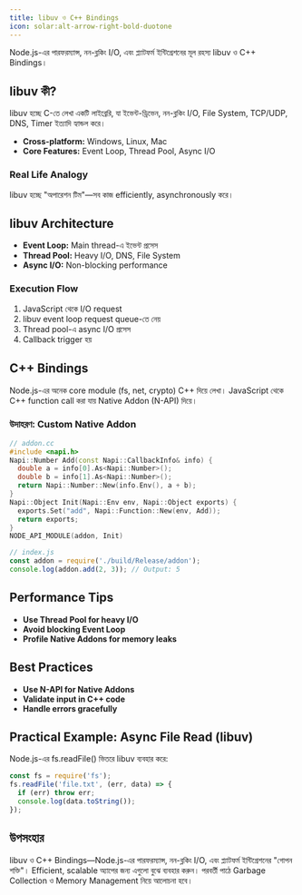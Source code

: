 ```yaml
---
title: libuv ও C++ Bindings
icon: solar:alt-arrow-right-bold-duotone
---
```


Node.js-এর পারফরম্যান্স, নন-ব্লকিং I/O, এবং প্ল্যাটফর্ম ইন্টিগ্রেশনের মূল রহস্য libuv ও C++ Bindings।

## libuv কী?

libuv হচ্ছে C-তে লেখা একটি লাইব্রেরি, যা ইভেন্ট-ড্রিভেন, নন-ব্লকিং I/O, File System, TCP/UDP, DNS, Timer ইত্যাদি হ্যান্ডল করে।

- **Cross-platform:** Windows, Linux, Mac
- **Core Features:** Event Loop, Thread Pool, Async I/O

### Real Life Analogy
libuv হচ্ছে "অপারেশন টিম"—সব কাজ efficiently, asynchronously করে।

## libuv Architecture

- **Event Loop:** Main thread-এ ইভেন্ট প্রসেস
- **Thread Pool:** Heavy I/O, DNS, File System
- **Async I/O:** Non-blocking performance

### Execution Flow
1. JavaScript থেকে I/O request
2. libuv event loop request queue-তে নেয়
3. Thread pool-এ async I/O প্রসেস
4. Callback trigger হয়

## C++ Bindings

Node.js-এর অনেক core module (fs, net, crypto) C++ দিয়ে লেখা। JavaScript থেকে C++ function call করা যায় Native Addon (N-API) দিয়ে।

### উদাহরণ: Custom Native Addon
```cpp
// addon.cc
#include <napi.h>
Napi::Number Add(const Napi::CallbackInfo& info) {
  double a = info[0].As<Napi::Number>();
  double b = info[1].As<Napi::Number>();
  return Napi::Number::New(info.Env(), a + b);
}
Napi::Object Init(Napi::Env env, Napi::Object exports) {
  exports.Set("add", Napi::Function::New(env, Add));
  return exports;
}
NODE_API_MODULE(addon, Init)
```

```js
// index.js
const addon = require('./build/Release/addon');
console.log(addon.add(2, 3)); // Output: 5
```

## Performance Tips

- **Use Thread Pool for heavy I/O**
- **Avoid blocking Event Loop**
- **Profile Native Addons for memory leaks**

## Best Practices

- **Use N-API for Native Addons**
- **Validate input in C++ code**
- **Handle errors gracefully**

## Practical Example: Async File Read (libuv)

Node.js-এর fs.readFile() ভিতরে libuv ব্যবহার করে:
```js
const fs = require('fs');
fs.readFile('file.txt', (err, data) => {
  if (err) throw err;
  console.log(data.toString());
});
```

## উপসংহার

libuv ও C++ Bindings—Node.js-এর পারফরম্যান্স, নন-ব্লকিং I/O, এবং প্ল্যাটফর্ম ইন্টিগ্রেশনের "গোপন শক্তি"। Efficient, scalable অ্যাপের জন্য এগুলো বুঝে ব্যবহার করুন। পরবর্তী পাঠে Garbage Collection ও Memory Management নিয়ে আলোচনা হবে।
